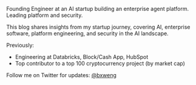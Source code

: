 
Founding Engineer at an AI startup building an enterprise agent platform. Leading platform and security.

This blog shares insights from my startup journey, covering AI, enterprise software, platform engineering, and security in the AI landscape.

Previously:
- Engineering at Databricks, Block/Cash App, HubSpot
- Top contributor to a top 100 cryptocurrency project (by market cap)


Follow me on Twitter for updates: <a href="https://x.com/bxweng" target="_blank" rel="noopener noreferrer">@bxweng</a>
